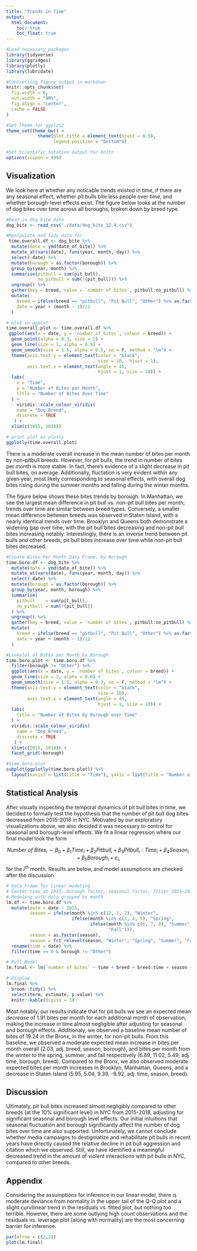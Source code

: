 ```yaml
---
title: "Trends in Time"
output:
  html_document:
    toc: true
    toc_float: true
---
```


```r
#Load necessary packages
library(tidyverse)
library(ggridges)
library(plotly)
library(lubridate)

#Controlling figure output in markdown
knitr::opts_chunk$set(
  fig.width = 6,
  out.width = "90%",
  fig.align = "center",
  cache = FALSE
)

#Set Theme for ggplot2
theme_set(theme_bw() + 
            theme(plot.title = element_text(hjust = 0.5), 
                  legend.position = "bottom"))

#Set Scientific notation output for knitr
options(scipen = 999)

```

## Visualization

We look here at whether any noticable trends existed in time, if there are any seasonal effect, whether pit bulls bite less people over time, and whether borough-level effects exist. The figure below looks at the number of dog bites over time across all boroughs, broken down by breed type.  

```r
#Read in dog bite data
dog_bite <- read_csv("./data/dog_bite_12.4.csv")

#Manipulate and tidy data for 
 time.overall.df <- dog_bite %>%
  mutate(date = ymd(date_of_bite)) %>% 
  mutate_at(vars(date), funs(year, month, day)) %>%
  select(-date) %>% 
  mutate(borough = as.factor(borough)) %>% 
  group_by(year, month) %>%
  summarise(pitbull = sum(pit_bull),
            no_pitbull = sum(!(pit_bull))) %>% 
  ungroup() %>%
  gather(key = breed, value = `number of bites`, pitbull:no_pitbull) %>%
  mutate(
    breed = ifelse(breed == "pitbull", "Pit Bull", "Other") %>% as.factor(),
    date = year + (month - 1)/12
  )

# plot in ggplot
time.overall.plot <- time.overall.df %>%
 ggplot(aes(x = date, y = `number of bites`, colour = breed)) + 
  geom_point(alpha = 0.3, size = 2) + 
  geom_line(size = 1, alpha = 0.5) + 
  geom_smooth(size = 1.5, alpha = 0.5, se = F, method = "lm") + 
  theme(axis.text.y = element_text(color = "black", 
                                   size = 10,  hjust = 1), 
        axis.text.x = element_text(angle = 45, 
                                   hjust = 1, size = 10)) +
  labs(
    x = "Time",
    y = "Number of Bites per Month",
    title = "Number of Bites Over Time"
  ) + 
    viridis::scale_colour_viridis(
    name = "Dog Breed", 
    discrete = TRUE
   ) +
  xlim(c(2015, 2018)) 

# print plot as plotly
ggplotly(time.overall.plot)
```

There is a moderate overall increase in the mean number of bites per month by non-pitbull breeds. However, for pit bulls, the trend in number of bites per month is more stable. In fact, there's evidence of a slight decrease in pit bull bites, on average. Additionally, fluctation is very evident within any given year, most likely corresponding to seasonal effects, with overall dog bites rising during the summer months and falling during the winter months. 

The figure below shows these bites trends by borough. In Manhattan, we see the largest mean difference in pit bull vs. non-pit bull bites per month; trends over time are similar between breed types. Conversely, a smaller mean difference between breeds was observed in Staten Island, with a nearly identical trends over time. Brooklyn and Queens both demonstrate a widening gap over time, with the pit bull bites decreasing and non-pit bull bites increasing notably. Interestingly, there is an inverse trend between pit bulls and other breeds; pit bull bites increase over time while non-pit bull bites decreased.

```r
#Create Bites Per Month Data Frame, by Borough
time.boro.df <- dog_bite %>%
  mutate(date = ymd(date_of_bite)) %>% 
  mutate_at(vars(date), funs(year, month, day)) %>%
  select(-date) %>% 
  mutate(borough = as.factor(borough)) %>% 
  group_by(year, month, borough) %>%
  summarise(
    pitbull    = sum(pit_bull),
    no_pitbull = sum(!(pit_bull))
  ) %>% 
  ungroup() %>%
  gather(key = breed, value = `number of bites`, pitbull:no_pitbull) %>%
  mutate(
    breed = ifelse(breed == "pitbull", "Pit Bull", "Other") %>% as.factor(),
    date = year + (month - 1)/12
  )

#Lineplot of Bites per Month by Borough
time.boro.plot <- time.boro.df %>%
  filter(borough != "Other") %>%
  ggplot(aes(x = date, y = `number of bites`, colour = breed)) + 
  geom_line(size = 1, alpha = 0.6) + 
  geom_smooth(size = 1.5, alpha = 0.3, se = F, method = "lm") + 
  theme(axis.text.y = element_text(color = "black", 
                                   size = 10), 
        axis.text.x = element_text(angle = 45, 
                                   hjust = 1, size = 10)) +
  labs(
    title = "Number of Bites by Borough over Time"
  ) + 
  viridis::scale_colour_viridis(
    name = "Dog Breed", 
    discrete = TRUE
   ) +
  xlim(c(2015, 2018)) +
  facet_grid(~borough)

#time.boro.plot
subplot(ggplotly(time.boro.plot)) %>% 
  layout(xaxis3 = list(title = "Time"), yaxis = list(title = "Number of Bites per Month"))
```


## Statistical Analysis

After visually inspecting the temporal dynamics of pit bull bites in time, we decided to formally test the hypothesis that the number of pit bull dog bites decreased from 2015-2018 in NYC. Motivated by our exploratory visualizations above, we also decided it was necessary to control for seasonal and borough-level effects. We fit a linear regression where our final model took the form

$$ Number \ of \ Bites_i \sim \beta_0 + \beta_1 Time_i + \beta_2 Pitbull_i + \beta_3 Pitbull_i:Time_i + \beta_4 Season_i + \beta_5 Borough_i + \varepsilon_i,$$
for the $i^{th}$ month. Results are below, and model assumptions are checked after the discussion.

```r
# Data Frame for linear modeling
# Center time at 2015, borough factor, seasonal factor, filter 2015-2018
# Modeling with data grouped by month
lm.df <- time.boro.df %>%
  mutate(date = date - 2015,
         season = ifelse(month %in% c(12, 1, 2), "Winter", 
                         ifelse(month %in% c(3, 4, 5), "Spring", 
                                ifelse(month %in% c(6, 7, 8), "Summer",
                                       "Fall"))),
         season = as.factor(season),
         season = fct_relevel(season, "Winter", "Spring", "Summer", "Fall")) %>%
  rename(time = date) %>%
  filter(time >= 0 & borough != "Other")

# Full Model
lm.final <- lm(`number of bites` ~ time + breed + breed:time + season + borough, data = lm.df)

# Display
lm.final %>% 
  broom::tidy() %>%
  select(term, estimate, p.value) %>%
  knitr::kable(digits = 3)
```

Most notably, our results indicate that for pit bulls we see an expected mean *decrease* of 1.91 bites per month for each additional month of observation, making the increase in time almost negligible after adjusting for seasonal and borough effects. Additionaly, we observed a baseline mean number of bites of 19.24 in the Bronx, in the winter, for non-pit bulls. From this baseline, we observed a moderate expected mean increase in bites per month overall (2.03, adj. breed, season, borough), and bites per month from the winter to the spring, summer, and fall respectively (6.89, 11.02, 5.49, adj. time, borough, breed). Compared to the Bronx, we also observed moderate expected bites per month increases in Brooklyn, Manhattan, Queens, and a decrease in Staten Island (5.95, 5.04, 9.39, -8.92, adj. time, season, breed). 

## Discussion

Ultimately, pit bull bites increased almost negligibly compared to other breeds (at the 10% significant level) in NYC from 2015-2018, adjusting for significant seasonal and borough level effects. Our initial intuitions that seasonal fluctuation and borough significantly affect the number of dog bites over time are also supported. Unfortunately, we cannot conclude whether media campaigns to destigmatize and rehabilitate pit bulls in recent years have directly caused the relative decline in pit bull aggression and citation which we observed. Still, we have identified a meaningful decreased trend in the amount of violent interactions with pit bulls in NYC, compared to other breeds.

## Appendix

Considering the assumptions for inference in our linear model, there is moderate deviance from normality in the upper tail of the Q-Q plot and a slight curvilinear trend in the residuals vs. fitted plot, but nothing too terrible. However, there are some outlying high count observations and the residuals vs. leverage plot (along with normality) are the most concerning barrier for inference.  

```r
par(mfrow = c(2,2))
plot(lm.final)
```
